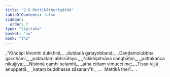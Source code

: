 ```yaml
---
title: "2.6 Mettikātherīgāthā"
tableOfContents: false
sidebar:
  order: 7
type: "tipitaka"
basket: "su"
book: "th2"
---
```



<DynamicBreadcrumb />

<Division number="29" book="th2" bookNo="19" page="382">

<Paragraph number="54" type="verses" book="th2">
_“Kiñcāpi khomhi dukkhitā,_  
_dubbalā gatayobbanā;_  
_Daṇḍamolubbha gacchāmi,_  
_pabbataṃ abhirūhiya._  

</Paragraph>

</Division>
<Division number="30" book="th2" bookNo="19" page="382">

<Paragraph number="55" type="verses" book="th2">
_Nikkhipitvāna saṅghāṭiṃ,_  
_pattakañca nikujjiya;_  
_Nisinnā camhi selamhi,_  
_atha cittaṃ vimucci me;_  
_Tisso vijjā anuppattā,_  
_kataṃ buddhassa sāsanan”ti._  


</Paragraph>
</Division>

<Paragraph number="56" type="center" book="th2">
…  Mettikā therī… .
</Paragraph>